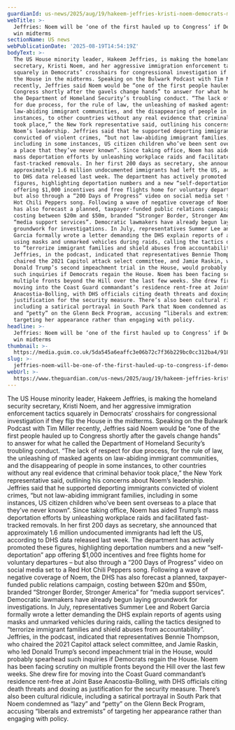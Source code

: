 ```yaml
---
guardianId: us-news/2025/aug/19/hakeem-jeffries-kristi-noem-democrats-midterms
webTitle: >-
  Jeffries: Noem will be ‘one of the first hauled up to Congress’ if Democrats
  win midterms
sectionName: US news
webPublicationDate: '2025-08-19T14:54:19Z'
bodyText: >-
  The US House minority leader, Hakeem Jeffries, is making the homeland security
  secretary, Kristi Noem, and her aggressive immigration enforcement tactics
  squarely in Democrats’ crosshairs for congressional investigation if they flip
  the House in the midterms. Speaking on the Bulwark Podcast with Tim Miller
  recently, Jeffries said Noem would be “one of the first people hauled up to
  Congress shortly after the gavels change hands” to answer for what he called
  the Department of Homeland Security’s troubling conduct. “The lack of respect
  for due process, for the rule of law, the unleashing of masked agents on
  law-abiding immigrant communities, and the disappearing of people in some
  instances, to other countries without any real evidence that criminal behavior
  took place,” the New York representative said, outlining his concerns about
  Noem’s leadership. Jeffries said that he supported deporting immigrants
  convicted of violent crimes, “but not law-abiding immigrant families,
  including in some instances, US citizen children who’ve been sent overseas to
  a place that they’ve never known”. Since taking office, Noem has aided Trump’s
  mass deportation efforts by unleashing workplace raids and facilitated
  fast-tracked removals. In her first 200 days as secretary, she announced that
  approximately 1.6 million undocumented immigrants had left the US, according
  to DHS data released last week. The department has actively promoted these
  figures, highlighting deportation numbers and a new “self-deportation” app
  offering $1,000 incentives and free flights home for voluntary departures –
  but also through a “200 Days of Progress” video on social media set to a Red
  Hot Chili Peppers song. Following a wave of negative coverage of Noem, the DHS
  has also forecast a planned, taxpayer-funded public relations campaign,
  costing between $20m and $50m, branded “Stronger Border, Stronger America” for
  “media support services”. Democratic lawmakers have already begun laying
  groundwork for investigations. In July, representatives Summer Lee and Robert
  Garcia formally wrote a letter demanding the DHS explain reports of agents
  using masks and unmarked vehicles during raids, calling the tactics designed
  to “terrorize immigrant families and shield abuses from accountability”.
  Jeffries, in the podcast, indicated that representatives Bennie Thompson, who
  chaired the 2021 Capitol attack select committee, and Jamie Raskin, who led
  Donald Trump’s second impeachment trial in the House, would probably spearhead
  such inquiries if Democrats regain the House. Noem has been facing scrutiny on
  multiple fronts beyond the Hill over the last few weeks. She drew fire for
  moving into the Coast Guard commandant’s residence rent-free at Joint Base
  Anacostia-Bolling, with DHS officials citing death threats and doxing as
  justification for the security measure. There’s also been cultural ridicule,
  including a satirical portrayal in South Park that Noem condemned as “lazy”
  and “petty” on the Glenn Beck Program, accusing “liberals and extremists” of
  targeting her appearance rather than engaging with policy.
headline: >-
  Jeffries: Noem will be ‘one of the first hauled up to Congress’ if Democrats
  win midterms
thumbnail: >-
  https://media.guim.co.uk/5da545a6eaffc3e06b72c7f36b229bc0cc312ba4/918_0_4582_3666/500.jpg
slug: >-
  jeffries-noem-will-be-one-of-the-first-hauled-up-to-congress-if-democrats-win-midterms
webUrl: >-
  https://www.theguardian.com/us-news/2025/aug/19/hakeem-jeffries-kristi-noem-democrats-midterms
---
```

The US House minority leader, Hakeem Jeffries, is making the homeland security secretary, Kristi Noem, and her aggressive immigration enforcement tactics squarely in Democrats’ crosshairs for congressional investigation if they flip the House in the midterms. Speaking on the Bulwark Podcast with Tim Miller recently, Jeffries said Noem would be “one of the first people hauled up to Congress shortly after the gavels change hands” to answer for what he called the Department of Homeland Security’s troubling conduct. “The lack of respect for due process, for the rule of law, the unleashing of masked agents on law-abiding immigrant communities, and the disappearing of people in some instances, to other countries without any real evidence that criminal behavior took place,” the New York representative said, outlining his concerns about Noem’s leadership. Jeffries said that he supported deporting immigrants convicted of violent crimes, “but not law-abiding immigrant families, including in some instances, US citizen children who’ve been sent overseas to a place that they’ve never known”. Since taking office, Noem has aided Trump’s mass deportation efforts by unleashing workplace raids and facilitated fast-tracked removals. In her first 200 days as secretary, she announced that approximately 1.6 million undocumented immigrants had left the US, according to DHS data released last week. The department has actively promoted these figures, highlighting deportation numbers and a new “self-deportation” app offering $1,000 incentives and free flights home for voluntary departures – but also through a “200 Days of Progress” video on social media set to a Red Hot Chili Peppers song. Following a wave of negative coverage of Noem, the DHS has also forecast a planned, taxpayer-funded public relations campaign, costing between $20m and $50m, branded “Stronger Border, Stronger America” for “media support services”. Democratic lawmakers have already begun laying groundwork for investigations. In July, representatives Summer Lee and Robert Garcia formally wrote a letter demanding the DHS explain reports of agents using masks and unmarked vehicles during raids, calling the tactics designed to “terrorize immigrant families and shield abuses from accountability”. Jeffries, in the podcast, indicated that representatives Bennie Thompson, who chaired the 2021 Capitol attack select committee, and Jamie Raskin, who led Donald Trump’s second impeachment trial in the House, would probably spearhead such inquiries if Democrats regain the House. Noem has been facing scrutiny on multiple fronts beyond the Hill over the last few weeks. She drew fire for moving into the Coast Guard commandant’s residence rent-free at Joint Base Anacostia-Bolling, with DHS officials citing death threats and doxing as justification for the security measure. There’s also been cultural ridicule, including a satirical portrayal in South Park that Noem condemned as “lazy” and “petty” on the Glenn Beck Program, accusing “liberals and extremists” of targeting her appearance rather than engaging with policy.
